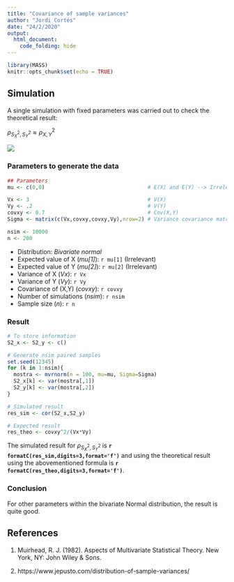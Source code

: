 ---
title: "Covariance of sample variances"
author: "Jordi Cortés"
date: "24/2/2020"
output: 
  html_document:
    code_folding: hide
---

```{r setup, include=FALSE}
library(MASS)
knitr::opts_chunk$set(echo = TRUE)
```

## Simulation

A single simulation with fixed parameters was carried out to check the theoretical result:

$\rho_{S^2_X,S^2_Y} \approx \rho_{X,Y}^2$

![](demo_covariances.JPG)

### Parameters to generate the data

```{r parameters}
## Parameters
mu <- c(0,0)                                 # E(X) and E(Y) --> Irrelevant

Vx <- 3                                      # V(X)
Vy <- .2                                     # V(Y)
covxy <- 0.7                                 # Cov(X,Y)
Sigma <- matrix(c(Vx,covxy,covxy,Vy),nrow=2) # Variance covariance matrix

nsim <- 10000
n <- 200
```

- Distribution: *Bivariate normal*
- Expected value of X (*mu[1]*): `r mu[1]` (Irrelevant)
- Expected value of Y (*mu[2]*): `r mu[2]` (Irrelevant)
- Variance of X (*Vx*): `r Vx`
- Variance of Y (*Vy*): `r Vy`
- Covariance of (X,Y) (*covxy*): `r covxy`   
- Number of simulations (*nsim*): `r nsim`
- Sample size (*n*): `r n`

### Result

 
```{r simulation}
# To store information
S2_x <- S2_y <- c()

# Generate nsim paired samples
set.seed(12345)
for (k in 1:nsim){
  mostra <- mvrnorm(n = 100, mu=mu, Sigma=Sigma)
  S2_x[k] <- var(mostra[,1])
  S2_y[k] <- var(mostra[,2])
}

# Simulated result
res_sim <- cor(S2_x,S2_y)

# Expected result
res_theo <- covxy^2/(Vx*Vy)

```

The simulated result for $\rho_{S^2_X,S^2_Y}$ is **`r formatC(res_sim,digits=3,format='f')`** and using the theoretical result using the abovementioned formula is **`r formatC(res_theo,digits=3,format='f')`**.

### Conclusion

For other parameters within the bivariate Normal distribution, the result is quite good.

## References 

1. Muirhead, R. J. (1982). Aspects of Multivariate Statistical Theory. New York, NY: John Wiley & Sons.

2. https://www.jepusto.com/distribution-of-sample-variances/